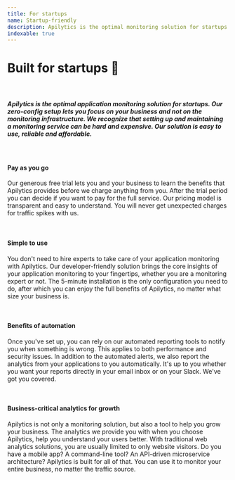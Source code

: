 ```yaml
---
title: For startups
name: Startup-friendly
description: Apilytics is the optimal monitoring solution for startups. With us, you can focus on your business and not on your monitoring infrastructure.
indexable: true
---
```


<h1>
  Built for <span className="text-primary">startups</span> 🦄
</h1>

<br />

<h5>
  Apilytics is the optimal application monitoring solution for startups. Our zero-config setup lets
  you focus on your business and not on the monitoring infrastructure. We recognize that setting up
  and maintaining a monitoring service can be hard and expensive. Our solution is easy to use,
  reliable and affordable.
</h5>

<br />

#### Pay as you go

Our generous free trial lets you and your business to learn the benefits that Apilytics provides
before we charge anything from you. After the trial period you can decide if you want to pay for
the full service. Our pricing model is transparent and easy to understand. You will never get
unexpected charges for traffic spikes with us.

<br />

#### Simple to use

You don't need to hire experts to take care of your application monitoring with Apilytics. Our
developer-friendly solution brings the core insights of your application monitoring to your
fingertips, whether you are a monitoring expert or not. The 5-minute installation is the only
configuration you need to do, after which you can enjoy the full benefits of Apilytics, no matter
what size your business is.

<br />

#### Benefits of automation

Once you've set up, you can rely on our automated reporting tools to notify you when something is
wrong. This applies to both performance and security issues. In addition to the automated alerts,
we also report the analytics from your applications to you automatically. It's up to you whether
you want your reports directly in your email inbox or on your Slack. We've got you covered.

<br />

#### Business-critical analytics for growth

Apilytics is not only a monitoring solution, but also a tool to help you grow your business. The
analytics we provide you with when you choose Apilytics, help you understand your users better.
With traditional web analytics solutions, you are usually limited to only website visitors. Do you
have a mobile app? A command-line tool? An API-driven microservice architecture? Apilytics is
built for all of that. You can use it to monitor your entire business, no matter the traffic
source.
